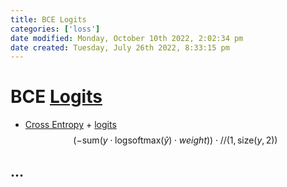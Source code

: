 ```yaml
---
title: BCE Logits
categories: ['loss']
date modified: Monday, October 10th 2022, 2:02:34 pm
date created: Tuesday, July 26th 2022, 8:33:15 pm
---
```


# BCE [Logits](Logits.qmd)
- [Cross Entropy](Cross%20Entropy.qmd) + [logits](Logits.qmd)
$$\left( - \mathrm{sum}\left( y \cdot \mathrm{logsoftmax}\left( ŷ \right) \cdot weight \right) \right) \cdot \mathrm{//}\left( 1, \mathrm{size}\left( y, 2 \right) \right)$$

## …



